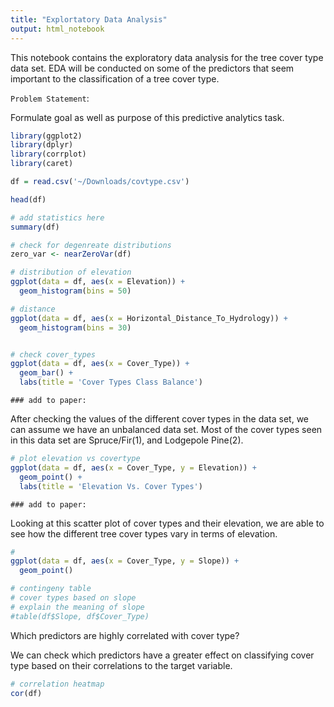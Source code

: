 ```yaml
---
title: "Explortatory Data Analysis"
output: html_notebook
---
```


This notebook contains the exploratory data analysis for the tree cover type data set. EDA will be conducted on some of the predictors that seem important to the classification of a tree cover type.

`Problem Statement`:

Formulate goal as well as purpose of this predictive analytics task. 

```r
library(ggplot2)
library(dplyr)
library(corrplot)
library(caret)
```

```r
df = read.csv('~/Downloads/covtype.csv')
```

```r
head(df)
```

```r
# add statistics here
summary(df)
```

```r
# check for degenreate distributions
zero_var <- nearZeroVar(df)
```

```r
# distribution of elevation
ggplot(data = df, aes(x = Elevation)) +
  geom_histogram(bins = 50)
```

```r
# distance
ggplot(data = df, aes(x = Horizontal_Distance_To_Hydrology)) +
  geom_histogram(bins = 30)
```


```r

```

```r
# check cover_types 
ggplot(data = df, aes(x = Cover_Type)) +
  geom_bar() +
  labs(title = 'Cover Types Class Balance')
```
`### add to paper:`

After checking the values of the different cover types in the data set, we can assume we have an unbalanced data set. Most of the cover types seen in this data set are Spruce/Fir(1), and Lodgepole Pine(2).

```r
# plot elevation vs covertype
ggplot(data = df, aes(x = Cover_Type, y = Elevation)) + 
  geom_point() +
  labs(title = 'Elevation Vs. Cover Types')
```

`### add to paper:`

Looking at this scatter plot of cover types and their elevation, we are able to see how the different tree cover types vary in terms of elevation. 

```r
# 
ggplot(data = df, aes(x = Cover_Type, y = Slope)) + 
  geom_point()
```
```r
# contingeny table
# cover types based on slope
# explain the meaning of slope 
#table(df$Slope, df$Cover_Type)
```


Which predictors are highly correlated with cover type?

We can check which predictors have a greater effect on classifying cover type based on their correlations to the target variable.

```r
# correlation heatmap
cor(df)
```

